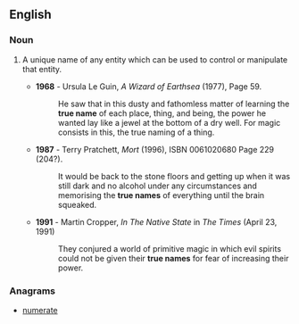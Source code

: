 ==English==

===Noun===
{{en-noun|head=[[true]] [[name]]}}

# {{context|fantasy|lang=en}} A unique name of any entity which can be used to control or manipulate that entity.
#*'''1968''' - Ursula Le Guin, ''A Wizard of Earthsea'' (1977), Page 59.
#*:He saw that in this dusty and fathomless matter of learning the '''true name''' of each place, thing, and being, the power he wanted lay like a jewel at the bottom of a dry well. For magic consists in this, the true naming of a thing.
#*'''1987''' - Terry Pratchett, ''Mort'' (1996), ISBN 0061020680 Page 229 (204?).
#*:It would be back to the stone floors and getting up when it was still dark and no alcohol under any circumstances and memorising the '''true names''' of everything until the brain squeaked.
#*'''1991''' - Martin Cropper, ''In The Native State'' in ''The Times'' (April 23, 1991)
#*:They conjured a world of primitive magic in which evil spirits could not be given their '''true names''' for fear of increasing their power.

===Anagrams===
* [[numerate#English|numerate]]